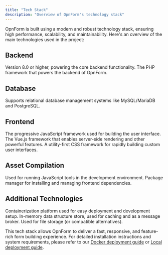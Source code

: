 ```yaml
---
title: "Tech Stack"
description: "Overview of OpnForm's technology stack"
---
```


OpnForm is built using a modern and robust technology stack, ensuring high performance, scalability, and maintainability. Here's an overview of the main technologies used in the project:

## Backend

<Card title="PHP" icon="php" href="https://www.php.net/" horizontal>
  Version 8.0 or higher, powering the core backend functionality.
</Card>

<Card title="Laravel" icon="laravel" href="https://laravel.com/" horizontal>
  The PHP framework that powers the backend of OpnForm.
</Card>

## Database

<Card title="SQL Database" icon="database" href="https://en.wikipedia.org/wiki/SQL" horizontal>
  Supports relational database management systems like MySQL/MariaDB and PostgreSQL.
</Card>

## Frontend

<Card title="Vue.js 3" icon="vuejs" href="https://v3.vuejs.org/" horizontal>
  The progressive JavaScript framework used for building the user interface.
</Card>

<Card title="Nuxt.js" icon="mountains" href="https://nuxt.com/" horizontal>
  The Vue.js framework that enables server-side rendering and other powerful features.
</Card>

<Card title="TailwindCSS" icon="wind" href="https://tailwindcss.com/" horizontal>
  A utility-first CSS framework for rapidly building custom user interfaces.
</Card>

## Asset Compilation

<Card title="Node.js" icon="node-js" href="https://nodejs.org/" horizontal>
  Used for running JavaScript tools in the development environment.
</Card>

<Card title="NPM" icon="npm" href="https://www.npmjs.com/" horizontal>
  Package manager for installing and managing frontend dependencies.
</Card>

## Additional Technologies

<Card title="Docker" icon="docker" href="https://www.docker.com/" horizontal>
  Containerization platform used for easy deployment and development setup.
</Card>

<Card title="Redis" icon="layer-group" href="https://redis.io/" horizontal>
  In-memory data structure store, used for caching and as a message broker.
</Card>

<Card title="AWS S3" icon="bucket" href="https://aws.amazon.com/s3/" horizontal>
  Used for file storage (or compatible alternatives).
</Card>

This tech stack allows OpnForm to deliver a fast, responsive, and feature-rich form building experience. For detailed installation instructions and system requirements, please refer to our [Docker deployment guide](deployment/docker) or [Local deployment guide](deployment/local-deployment).

